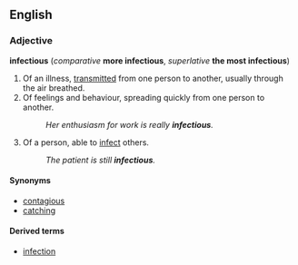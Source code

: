 ==English==
===Adjective===
'''infectious''' (''comparative'' '''more infectious''', ''superlative'' '''the most infectious''')
# Of an illness, [[transmit]]ted from one person to another, usually through the air breathed.
# Of feelings and behaviour, spreading quickly from one person to another.
#: ''Her enthusiasm for work is really '''infectious'''.''
# Of a person, able to [[infect]] others.
#: ''The patient is still '''infectious'''.''

====Synonyms====
*[[contagious]]
*[[catching]]

====Derived terms====
*[[infection]]